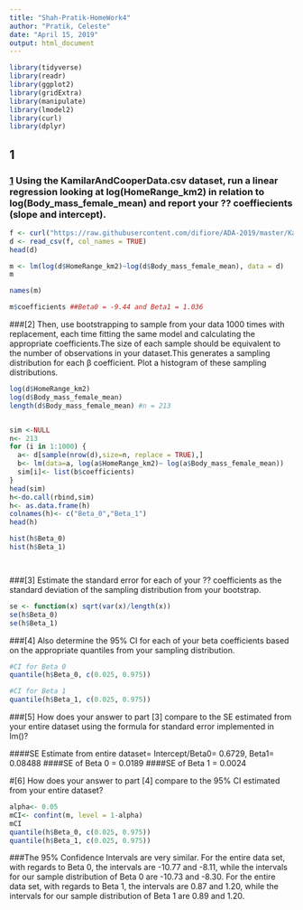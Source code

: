```yaml
---
title: "Shah-Pratik-HomeWork4"
author: "Pratik, Celeste"
date: "April 15, 2019"
output: html_document
---
```


```r


library(tidyverse)
library(readr)
library(ggplot2)
library(gridExtra)
library(manipulate)
library(lmodel2)
library(curl)
library(dplyr)

```

## 1

### [1] Using the KamilarAndCooperData.csv dataset, run a linear regression looking at log(HomeRange_km2) in relation to log(Body_mass_female_mean) and report your ?? coeffiecients (slope and intercept).


```r
f <- curl("https://raw.githubusercontent.com/difiore/ADA-2019/master/KamilarAndCooperData.csv")
d <- read_csv(f, col_names = TRUE)
head(d)

m <- lm(log(d$HomeRange_km2)~log(d$Body_mass_female_mean), data = d)
m

names(m)

m$coefficients ##Beta0 = -9.44 and Beta1 = 1.036

```

###[2] Then, use bootstrapping to sample from your data 1000 times with replacement, each time fitting the same model and calculating the appropriate coefficients.The size of each sample should be equivalent to the number of observations in your dataset.This generates a sampling distribution for each β coefficient. 
Plot a histogram of these sampling distributions.

```r
log(d$HomeRange_km2)
log(d$Body_mass_female_mean)
length(d$Body_mass_female_mean) #n = 213


sim <-NULL
n<- 213
for (i in 1:1000) {
  a<- d[sample(nrow(d),size=n, replace = TRUE),]
  b<- lm(data=a, log(a$HomeRange_km2)~ log(a$Body_mass_female_mean))
  sim[i]<- list(b$coefficients)
}
head(sim)
h<-do.call(rbind,sim)
h<- as.data.frame(h)
colnames(h)<- c("Beta_0","Beta_1")
head(h)

hist(h$Beta_0)
hist(h$Beta_1)




```

###[3] Estimate the standard error for each of your ?? coefficients as the standard deviation of the sampling distribution from your bootstrap.



```r
se <- function(x) sqrt(var(x)/length(x))
se(h$Beta_0)
se(h$Beta_1)

```

###[4] Also determine the 95% CI for each of your beta coefficients based on the appropriate quantiles from your sampling distribution.

```r
#CI for Beta 0
quantile(h$Beta_0, c(0.025, 0.975))

#CI for Beta 1
quantile(h$Beta_1, c(0.025, 0.975))

```

###[5] How does your answer to part [3] compare to the SE estimated from your entire dataset using the formula for standard error implemented in lm()?

####SE Estimate from entire dataset= Intercept/Beta0= 0.6729, Beta1= 0.08488
####SE of Beta 0 = 0.0189
####SE of Beta 1 = 0.0024

#[6] How does your answer to part [4] compare to the 95% CI estimated from your entire dataset?

```r
alpha<- 0.05
mCI<- confint(m, level = 1-alpha)
mCI
quantile(h$Beta_0, c(0.025, 0.975))
quantile(h$Beta_1, c(0.025, 0.975))

```
###The 95% Confidence Intervals are very similar. For the entire data set, with regards to Beta 0, the intervals are -10.77 and -8.11, while the intervals for our sample distribution of Beta 0 are -10.73 and -8.30. For the entire data set, with regards to Beta 1, the intervals are 0.87 and 1.20, while the intervals for our sample distribution of Beta 1 are 0.89 and 1.20.